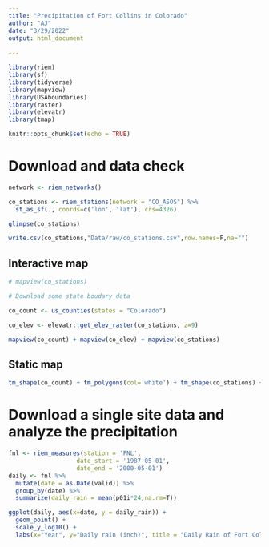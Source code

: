 ```yaml
---
title: "Precipitation of Fort Collins in Colorado"
author: "AJ"
date: "3/29/2022"
output: html_document
 
---
```



```r
library(riem)
library(sf)
library(tidyverse)
library(mapview)
library(USAboundaries)
library(raster)
library(elevatr)
library(tmap)

knitr::opts_chunk$set(echo = TRUE)

```


# Download and data check

```r
network <- riem_networks()

co_stations <- riem_stations(network = "CO_ASOS") %>%
  st_as_sf(., coords=c('lon', 'lat'), crs=4326)

glimpse(co_stations)

write.csv(co_stations,"Data/raw/co_stations.csv",row.names=F,na="")

```

## Interactive map 
```r
# mapview(co_stations)

# Download some state boudary data

co_count <- us_counties(states = "Colorado")

co_elev <- elevatr::get_elev_raster(co_stations, z=9)

mapview(co_count) + mapview(co_elev) + mapview(co_stations)

```

## Static map
```r
tm_shape(co_count) + tm_polygons(col='white') + tm_shape(co_stations) + tm_bubbles(size=0.2, col='red')

```


# Download a single site data and analyze the precipitation
```r
fnl <- riem_measures(station = 'FNL',
                   date_start = '1987-05-01',
                   date_end = '2000-05-01')
daily <- fnl %>%
  mutate(date = as.Date(valid)) %>%
  group_by(date) %>%
  summarize(daily_rain = mean(p01i*24,na.rm=T))

ggplot(daily, aes(x=date, y = daily_rain)) + 
  geom_point() +
  scale_y_log10() +
  labs(x="Year", y="Daily rain (inch)", title = "Daily Rain of Fort Collins")

```

